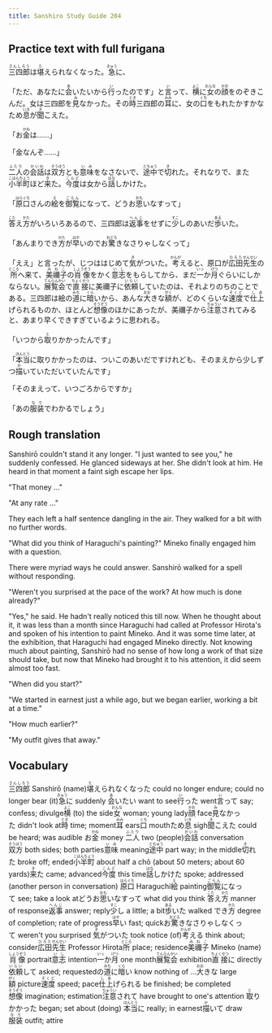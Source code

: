 ```yaml
---
title: Sanshiro Study Guide 204
---
```


## Practice text with full furigana

<p>
<ruby><rb>三四郎</rb><rt>さんしろう</rt></ruby>は<ruby><rb>堪</rb><rt>た</rt></ruby>えられなくなった。<ruby><rb>急</rb><rt>きゅう</rt></ruby>に、
</p>

<p>
「ただ、あなたに<ruby><rb>会</rb><rt>あ</rt></ruby>いたいから<ruby><rb>行</rb><rt>い</rt></ruby>ったのです」と<ruby><rb>言</rb><rt>い</rt></ruby>って、<ruby><rb>横</rb><rt>よこ</rt></ruby>に<ruby><rb>女</rb><rt>おんな</rt></ruby>の<ruby><rb>顔</rb><rt>かお</rt></ruby>をのぞきこんだ。女は三四郎を<ruby><rb>見</rb><rt>み</rt></ruby>なかった。その<ruby><rb>時</rb><rt>とき</rt></ruby>三四郎の<ruby><rb>耳</rb><rt>みみ</rt></ruby>に、女の<ruby><rb>口</rb><rt>くち</rt></ruby>をもれたかすかなため<ruby><rb>息</rb><rt>いき</rt></ruby>が<ruby><rb>聞</rb><rt>き</rt></ruby>こえた。
</p>

<p>
「お<ruby><rb>金</rb><rt>かね</rt></ruby>は……」
</p>

「金なんぞ……」

<p>
<ruby><rb>二人</rb><rt>ふたり</rt></ruby>の<ruby><rb>会話</rb><rt>かいわ</rt></ruby>は<ruby><rb>双方</rb><rt>そうほう</rt></ruby>とも<ruby><rb>意味</rb><rt>いみ</rt></ruby>をなさないで、<ruby><rb>途中</rb><rt>とちゅう</rt></ruby>で<ruby><rb>切</rb><rt>き</rt></ruby>れた。それなりで、また<ruby><rb>小半町</rb><rt>こはんちょう</rt></ruby>ほど<ruby><rb>来</rb><rt>き</rt></ruby>た。<ruby><rb>今度</rb><rt>こんど</rt></ruby>は女から<ruby><rb>話</rb><rt>はな</rt></ruby>しかけた。
</p>

<p>
「<ruby><rb>原口</rb><rt>はらぐち</rt></ruby>さんの<ruby><rb>絵</rb><rt>え</rt></ruby>を<ruby><rb>御覧</rb><rt>ごらん</rt></ruby>になって、どうお<ruby><rb>思</rb><rt>おも</rt></ruby>いなすって」
</p>

<p>
<ruby><rb>答</rb><rt>こた</rt></ruby>え<ruby><rb>方</rb><rt>かた</rt></ruby>がいろいろあるので、三四郎は<ruby><rb>返事</rb><rt>へんじ</rt></ruby>をせずに<ruby><rb>少</rb><rt>すこ</rt></ruby>しのあいだ<ruby><rb>歩</rb><rt>ある</rt></ruby>いた。
</p>

<p>
「あんまりでき<ruby><rb>方</rb><rt>かた</rt></ruby>が<ruby><rb>早</rb><rt>はや</rt></ruby>いのでお<ruby><rb>驚</rb><rt>おどろ</rt></ruby>きなさりゃしなくって」
</p>

<p>
「ええ」と言ったが、じつははじめて<ruby><rb>気</rb><rt>き</rt></ruby>がついた。<ruby><rb>考</rb><rt>かんが</rt></ruby>えると、原口が<ruby><rb>広田</rb><rt>ひろた</rt></ruby><ruby><rb>先生</rb><rt>せんせい</rt></ruby>の<ruby><rb>所</rb><rt>ところ</rt></ruby>へ来て、<ruby><rb>美禰子</rb><rt>みねこ</rt></ruby>の<ruby><rb>肖像</rb><rt>しょうぞう</rt></ruby>をかく<ruby><rb>意志</rb><rt>いし</rt></ruby>をもらしてから、まだ<ruby><rb>一</rb><rt>いっ</rt></ruby>か<ruby><rb>月</rb><rt>げつ</rt></ruby>ぐらいにしかならない。<ruby><rb>展覧会</rb><rt>てんらんかい</rt></ruby>で<ruby><rb>直接</rb><rt>ちょくせつ</rt></ruby>に美禰子に<ruby><rb>依頼</rb><rt>いらい</rt></ruby>していたのは、それよりのちのことである。三四郎は絵の<ruby><rb>道</rb><rt>みち</rt></ruby>に<ruby><rb>暗</rb><rt>くら</rt></ruby>いから、あんな<ruby><rb>大</rb><rt>おお</rt></ruby>きな<ruby><rb>額</rb><rt>がく</rt></ruby>が、どのくらいな<ruby><rb>速度</rb><rt>そくど</rt></ruby>で<ruby><rb>仕上</rb><rt>しあ</rt></ruby>げられるものか、ほとんど<ruby><rb>想像</rb><rt>そうぞう</rt></ruby>のほかにあったが、美禰子から<ruby><rb>注意</rb><rt>ちゅうい</rt></ruby>されてみると、あまり早くできすぎているように思われる。
</p>

<p>
「いつから<ruby><rb>取</rb><rt>と</rt></ruby>りかかったんです」
</p>

<p>
「<ruby><rb>本当</rb><rt>ほんとう</rt></ruby>に取りかかったのは、ついこのあいだですけれども、そのまえから少しずつ<ruby><rb>描</rb><rt>か</rt></ruby>いていただいていたんです」
</p>

「そのまえって、いつごろからですか」

<p>
「あの<ruby><rb>服装</rb><rt>なり</rt></ruby>でわかるでしょう」
</p>


## Rough translation

Sanshirō couldn't stand it any longer. "I just wanted to see you," he suddenly confessed. He glanced sideways at her. She didn't look at him. He heard in that moment a faint sigh escape her lips.

"That money ..."

"At any rate ..."

They each left a half sentence dangling in the air. They walked for a bit with no further words.

"What did you think of Haraguchi's painting?" Mineko finally engaged him with a question.

There were myriad ways he could answer. Sanshirō walked for a spell without responding.

"Weren't you surprised at the pace of the work? At how much is done already?"

"Yes," he said. He hadn't really noticed this till now. When he thought about it, it was less than a month since Haraguchi had called at Professor Hirota's and spoken of his intention to paint Mineko. And it was some time later, at the exhibition, that Haraguchi had engaged Mineko directly. Not knowing much about painting, Sanshirō had no sense of how long a work of that size should take, but now that Mineko had brought it to his attention, it did seem almost too fast.

"When did you start?"

"We started in earnest just a while ago, but we began earlier, working a bit at a time."

"How much earlier?"

"My outfit gives that away."  


## Vocabulary

<p>
<span class="vocabstudy"><ruby><rb>三四郎</rb><rt>さんしろう</rt></ruby>&nbsp;Sanshirō (name)</span><span class="vocabstudy"><ruby><rb>堪</rb><rt>た</rt></ruby>えられなくなった&nbsp;could no longer endure; could no longer bear (it)</span><span class="vocabstudy"><ruby><rb>急</rb><rt>きゅう</rt></ruby>に&nbsp;suddenly</span>
<span class="vocabstudy"><ruby><rb>会</rb><rt>あ</rt></ruby>いたい&nbsp;want to see</span><span class="vocabstudy"><ruby><rb>行</rb><rt>い</rt></ruby>った&nbsp;went</span><span class="vocabstudy"><ruby><rb>言</rb><rt>い</rt></ruby>って&nbsp;say; confess; divulge</span><span class="vocabstudy"><ruby><rb>横</rb><rt>よこ</rt></ruby>&nbsp;(to) the side</span><span class="vocabstudy"><ruby><rb>女</rb><rt>おんな</rt></ruby>&nbsp;woman; young lady</span><span class="vocabstudy"><ruby><rb>顔</rb><rt>かお</rt></ruby>&nbsp;face</span><span class="vocabstudy"><ruby><rb>見</rb><rt>み</rt></ruby>なかった&nbsp;didn't look at</span><span class="vocabstudy"><ruby><rb>時</rb><rt>とき</rt></ruby>&nbsp;time; moment</span><span class="vocabstudy"><ruby><rb>耳</rb><rt>みみ</rt></ruby>&nbsp;ears</span><span class="vocabstudy"><ruby><rb>口</rb><rt>くち</rt></ruby>&nbsp;mouth</span><span class="vocabstudy">ため<ruby><rb>息</rb><rt>いき</rt></ruby>&nbsp;sigh</span><span class="vocabstudy"><ruby><rb>聞</rb><rt>き</rt></ruby>こえた&nbsp;could be heard; was audible</span>
<span class="vocabstudy">お<ruby><rb>金</rb><rt>かね</rt></ruby>&nbsp;money</span>
<span class="vocabstudy"><ruby><rb>二人</rb><rt>ふたり</rt></ruby>&nbsp;two (people)</span><span class="vocabstudy"><ruby><rb>会話</rb><rt>かいわ</rt></ruby>&nbsp;conversation</span><span class="vocabstudy"><ruby><rb>双方</rb><rt>そうほう</rt></ruby>&nbsp;both sides; both parties</span><span class="vocabstudy"><ruby><rb>意味</rb><rt>いみ</rt></ruby>&nbsp;meaning</span><span class="vocabstudy"><ruby><rb>途中</rb><rt>とちゅう</rt></ruby>&nbsp;part way; in the middle</span><span class="vocabstudy"><ruby><rb>切</rb><rt>き</rt></ruby>れた&nbsp;broke off; ended</span><span class="vocabstudy"><ruby><rb>小半町</rb><rt>こはんちょう</rt></ruby>&nbsp;about half a chō (about 50 meters; about 60 yards)</span><span class="vocabstudy"><ruby><rb>来</rb><rt>き</rt></ruby>た&nbsp;came; advanced</span><span class="vocabstudy"><ruby><rb>今度</rb><rt>こんど</rt></ruby>&nbsp;this time</span><span class="vocabstudy"><ruby><rb>話</rb><rt>はな</rt></ruby>しかけた&nbsp;spoke; addressed (another person in conversation)</span>
<span class="vocabstudy"><ruby><rb>原口</rb><rt>はらぐち</rt></ruby>&nbsp;Haraguchi</span><span class="vocabstudy"><ruby><rb>絵</rb><rt>え</rt></ruby>&nbsp;painting</span><span class="vocabstudy"><ruby><rb>御覧</rb><rt>ごらん</rt></ruby>になって&nbsp;see; take a look at</span><span class="vocabstudy">どうお<ruby><rb>思</rb><rt>おも</rt></ruby>いなすって&nbsp;what did you think</span>
<span class="vocabstudy"><ruby><rb>答</rb><rt>こた</rt></ruby>え<ruby><rb>方</rb><rt>かた</rt></ruby>&nbsp;manner of response</span><span class="vocabstudy"><ruby><rb>返事</rb><rt>へんじ</rt></ruby>&nbsp;answer; reply</span><span class="vocabstudy"><ruby><rb>少</rb><rt>すこ</rt></ruby>し&nbsp;a little; a bit</span><span class="vocabstudy"><ruby><rb>歩</rb><rt>ある</rt></ruby>いた&nbsp;walked</span>
<span class="vocabstudy">でき<ruby><rb>方</rb><rt>かた</rt></ruby>&nbsp;degree of completion; rate of progress</span><span class="vocabstudy"><ruby><rb>早</rb><rt>はや</rt></ruby>い&nbsp;fast; quick</span><span class="vocabstudy">お<ruby><rb>驚</rb><rt>おどろ</rt></ruby>きなさりゃしなくって&nbsp;weren't you surprised</span>
<span class="vocabstudy"><ruby><rb>気</rb><rt>き</rt></ruby>がついた&nbsp;took notice (of)</span><span class="vocabstudy"><ruby><rb>考</rb><rt>かんが</rt></ruby>える&nbsp;think about; consider</span><span class="vocabstudy"><ruby><rb>広田</rb><rt>ひろた</rt></ruby><ruby><rb>先生</rb><rt>せんせい</rt></ruby>&nbsp;Professor Hirota</span><span class="vocabstudy"><ruby><rb>所</rb><rt>ところ</rt></ruby>&nbsp;place; residence</span><span class="vocabstudy"><ruby><rb>美禰子</rb><rt>みねこ</rt></ruby>&nbsp;Mineko (name)</span><span class="vocabstudy"><ruby><rb>肖像</rb><rt>しょうぞう</rt></ruby>&nbsp;portrait</span><span class="vocabstudy"><ruby><rb>意志</rb><rt>いし</rt></ruby>&nbsp;intention</span><span class="vocabstudy"><ruby><rb>一</rb><rt>いっ</rt></ruby>か<ruby><rb>月</rb><rt>げつ</rt></ruby>&nbsp;one month</span><span class="vocabstudy"><ruby><rb>展覧会</rb><rt>てんらんかい</rt></ruby>&nbsp;exhibition</span><span class="vocabstudy"><ruby><rb>直接</rb><rt>ちょくせつ</rt></ruby>に&nbsp;directly</span><span class="vocabstudy"><ruby><rb>依頼</rb><rt>いらい</rt></ruby>して&nbsp;asked; requested</span><span class="vocabstudy">の<ruby><rb>道</rb><rt>みち</rt></ruby>に<ruby><rb>暗</rb><rt>くら</rt></ruby>い&nbsp;know nothing of ...</span><span class="vocabstudy"><ruby><rb>大</rb><rt>おお</rt></ruby>きな&nbsp;large</span><span class="vocabstudy"><ruby><rb>額</rb><rt>がく</rt></ruby>&nbsp;picture</span><span class="vocabstudy"><ruby><rb>速度</rb><rt>そくど</rt></ruby>&nbsp;speed; pace</span><span class="vocabstudy"><ruby><rb>仕上</rb><rt>しあ</rt></ruby>げられる&nbsp;be finished; be completed</span><span class="vocabstudy"><ruby><rb>想像</rb><rt>そうぞう</rt></ruby>&nbsp;imagination; estimation</span><span class="vocabstudy"><ruby><rb>注意</rb><rt>ちゅうい</rt></ruby>されて&nbsp;have brought to one's attention</span>
<span class="vocabstudy"><ruby><rb>取</rb><rt>と</rt></ruby>りかかった&nbsp;began; set about (doing)</span>
<span class="vocabstudy"><ruby><rb>本当</rb><rt>ほんとう</rt></ruby>に&nbsp;really; in earnest</span><span class="vocabstudy"><ruby><rb>描</rb><rt>か</rt></ruby>いて&nbsp;draw</span>
<span class="vocabstudy"><ruby><rb>服装</rb><rt>なり</rt></ruby>&nbsp;outfit; attire</span>
</p>
